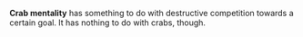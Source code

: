 '''Crab mentality''' has something to do with destructive competition towards a certain goal. It has nothing to do with crabs, though.

{{stub}}